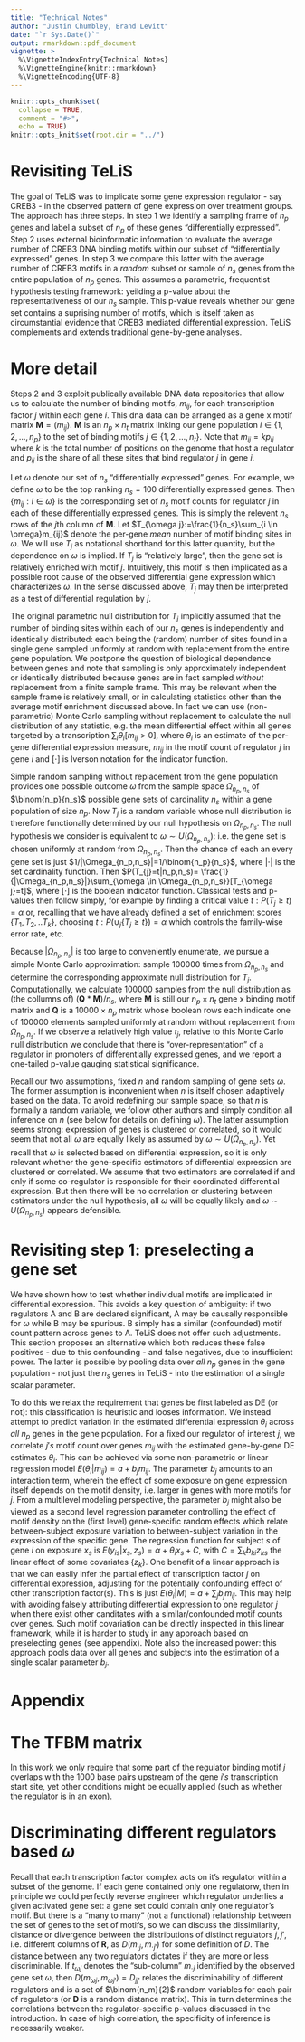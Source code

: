 ```yaml
---
title: "Technical Notes"
author: "Justin Chumbley, Brand Levitt"
date: "`r Sys.Date()`"
output: rmarkdown::pdf_document
vignette: >
  %\VignetteIndexEntry{Technical Notes}
  %\VignetteEngine{knitr::rmarkdown}
  %\VignetteEncoding{UTF-8}
---
```

  
```r
knitr::opts_chunk$set(
  collapse = TRUE,
  comment = "#>",
  echo = TRUE)
knitr::opts_knit$set(root.dir = "../")
```

<!-- # The sample frame -->

<!-- Restrict sample frame for logical and computational reasons. DB is akin to an interaction effect: it asks whether differential RNA expression varies across genes with differing binding motif counts. With no variation in the underlying RNA expression, the meaning and power of DB is diminished. We therefore propose to restrict the sample frame to only genes which can be differentially expressed (e.g. via filterByExpr() in edgeR). -->

<!-- In additional, for laborious non-parametric methods, we may further restrict to genes with at least one motif for at least one regulator. -->


# Revisiting TeLiS

The goal of TeLiS was to implicate some gene expression regulator - say CREB3 - in the observed pattern of gene expression over treatment groups. The approach has three steps. In step 1 we identify a sampling frame of $n_p$ genes\footnote{This is the set of genes whose differentially expression we can estimate. We therefore ignore, for example, genes with little or no variation in expression over subjects.} and label a subset of $n_p$ of these genes "differentially expressed". Step 2 uses external bioinformatic information to evaluate the average number of CREB3 DNA binding motifs within our subset of "differentially expressed" genes\footnote{We here define as "motif" any binding site with high affinity for either one or two transcription factors cooperatively. We use the notation $a$, $b$ and $a::b$ for motifs binding to $a$,$b$ or both respectively.}. In step 3 we compare this latter with the average number of CREB3 motifs in a $random$ subset or sample of $n_s$ genes from the entire population of $n_p$ genes. This assumes a parametric, frequentist hypothesis testing framework: yeilding a p-value about the representativeness of our $n_s$ sample. This p-value reveals whether our gene set contains a suprising number of motifs, which is itself taken as circumstantial evidence that CREB3 mediated differential expression. TeLiS complements and extends traditional gene-by-gene analyses.

# More detail

Steps 2 and 3 exploit publically available DNA data repositories that allow us to calculate the number of binding motifs, $m_{ij}$, for each transcription factor $j$ within each gene $i$. This dna data can be arranged as a gene x motif matrix $\textbf{M} = (m_{ij})$. $\textbf{M}$ is an $n_p \times n_t$ matrix linking our gene population $i \in \{1,2,...,n_p \}$ to the set of binding motifs $j \in \{1,2,...,n_t \}$. Note that $m_{ij}=k p_{ij}$ where $k$ is the total number of positions on the genome that host a regulator and $p_{ij}$ is the share of all these sites that bind regulator $j$ in gene $i$.

Let $\omega$ denote our set of $n_s$ "differentially expressed" genes. For example, we define $\omega$ to be the top ranking $n_s = 100$ differentially expressed genes. Then $\{m_{ij}: i \in \omega \}$ is the corresponding set of $n_s$ motif counts for regulator $j$ in each of these differentially expressed genes. This is simply the relevent $n_s$ rows of the $j$th column of $\textbf{M}$.  Let $T_{\omega j}:=\frac{1}{n_s}\sum_{i \in \omega}m_{ij}$ denote the per-gene $mean$ number of motif binding sites in $\omega$. We will use $T_j$ as notational shorthand for this latter quantity, but the dependence on $\omega$ is implied. If $T_j$ is "relatively large", then the gene set is relatively enriched with motif $j$. Intuitively, this motif is then implicated as a possible root cause of the observed differential gene expression which characterizes $\omega$. In the sense discussed above, $T_j$ may then be interpreted as a test of differential regulation by $j$. 

The original parametric null distribution for $T_j$ implicitly assumed that the number of binding sites within each of our $n_s$ genes is independently and identically distributed: each being the (random) number of sites found in a single gene sampled uniformly at random with replacement from the entire gene population. We postpone the question of biological dependence between genes and note that sampling is only approximately independent or identically distributed because genes are in fact sampled $without$ replacement from a finite sample frame. This may be relevant when the sample frame is relatively small, or in calculating statistics other than the average motif enrichment discussed above. In fact we can use (non-parametric) Monte Carlo sampling without replacement to calculate the null distribution of any statistic, e.g. the mean differential effect within all genes targeted by a transcription $\sum_i \theta_{i}[m_{ij}>0]$, where $\theta_{i}$ is an estimate of the per-gene differential expression measure, $m_{ij}$ in the motif count of regulator $j$ in gene $i$ and $[\cdot ]$ is Iverson notation for the indicator function. 

Simple random sampling without replacement from the gene population provides one possible outcome $\omega$ from the sample space $\Omega_{n_p,n_s}$ of $\binom{n_p}{n_s}$ possible gene sets of cardinality $n_s$ within a gene population of size $n_p$. Now $T_j$ is a random variable\footnote{$T_j:\Omega_{n_p,n_s}\to \mathbb Q_{\geq 0}$ with domain $\Omega_{n_p,n_s}$ and codomain the set of non-negative rational numbers.} whose null distribution is therefore functionally determined by our null hypothesis on $\Omega_{n_p,n_s}$. The null hypothesis we consider is equivalent to $\omega \sim U(\Omega_{n_p,n_s})$: i.e. the gene set is chosen uniformly at random from $\Omega_{n_p,n_s}$. Then the chance of each an every gene set is just $1/|\Omega_{n_p,n_s}|=1/\binom{n_p}{n_s}$, where $|\cdot|$ is the set cardinality function. Then $P(T_{j}=t|n_p,n_s)= \frac{1}{|\Omega_{n_p,n_s}|}\sum_{\omega \in \Omega_{n_p,n_s}}[T_{\omega j}=t]$, where $[\cdot]$  is the boolean indicator function. Classical tests and p-values then follow simply, for example by finding a critical value $t: P(T_j \geq t)=\alpha$ or, recalling that we have already defined a set of enrichment scores $\{T_1,T_2,..T_k\}$, choosing $t:P(\cup_j \{T_j\geq t\})=\alpha$ which controls the family-wise error rate, etc. 

Because $|\Omega_{n_p,n_s}|$ is too large to conveniently enumerate, we pursue a simple Monte Carlo approximation: sample $100000$ times from $\Omega_{n_p,n_s}$ and determine the corresponding approximate null distribution for $T_j$.  Computationally, we calculate $100000$ samples from the null distribution as (the collumns of) $(\textbf{Q}* \textbf{M})/n_s$, where $\textbf{M}$ is still our $n_p \times n_t$ gene x binding motif matrix and $\textbf{Q}$ is a $10000 \times n_p$ matrix whose boolean rows each indicate one of $100000$ elements sampled uniformly at random without replacement from $\Omega_{n_p,n_s}$. If we observe a relatively high value $t_j$, relative to this Monte Carlo null distribution we conclude that there is "over-representation" of a regulator in promoters of differentially expressed genes, and we report a one-tailed p-value gauging statistical significance.

Recall our two assumptions, fixed $n$ and random sampling of gene sets $\omega$. The former assumption is inconvenient when $n$ is itself chosen adaptively based on the data. To avoid redefining our sample space, so that $n$ is formally a random variable, we follow other authors and simply condition all inference on $n$ (see below for details on defining $\omega$). The latter assumption seems strong: expression of genes is clustered or correlated, so it would seem that not all $\omega$ are equally likely as assumed by  $\omega \sim U(\Omega_{n_p,n_s})$. Yet recall that $\omega$ is selected based on differential expression, so it is only relevant whether the gene-specific estimators of differential expression are clustered or correlated. We assume that two estimators are correlated if and only if some co-regulator is responsible for their coordinated differential expression. But then there will be no correlation or clustering between estimators under the null hypothesis, all $\omega$ will be equally likely and $\omega \sim U(\Omega_{n_p,n_s})$ appears defensible. 


# Revisiting step 1: preselecting a gene set 

We have shown how to test whether individual motifs are implicated in differential expression. This avoids a key question of ambiguity: if two regulators A and B are declared significant, A may be causally responsible for $\omega$ while B may be spurious. B simply has a similar (confounded) motif count pattern across genes to A. TeLiS does not offer such adjustments. This section proposes an alternative which both reduces these false positives - due to this confounding - and false negatives, due to insufficient power. The latter is possible by pooling data over $all$ $n_p$ genes in the gene population - not just the $n_s$ genes in TeLiS - into the estimation of a single scalar parameter. 

To do this we relax the requirement that genes be first labeled as DE (or not): this classification is heuristic and looses information. We instead attempt to predict variation in the estimated differential expression $\theta_i$ across $all$ $n_p$ genes in the gene population. For a fixed our regulator of interest $j$, we correlate $j's$ motif count over genes $m_{ij}$ with the estimated gene-by-gene DE estimates $\theta_i$. This can be achieved via some non-parametric or linear regression model $E(\theta_i|m_{ij})=a+b_jm_{ij}$. The parameter $b_j$ amounts to an interaction term, wherein the effect of some exposure on gene expression itself depends on the motif density, i.e. larger in genes with more motifs for $j$. From a multilevel modeling perspective, the parameter $b_j$ might also be viewed as a second level regression parameter controlling the effect of motif density on the (first level) gene-specific random effects which relate between-subject exposure variation to between-subject variation in the expression of the specific gene. The regression function for subject $s$ of gene $i$ on exposure $x_s$ is $E(y_{is}|x_s, z_s) = \alpha + \theta_{i}x_{s} + C$, with $C = \sum_k b_{ki} z_{ks}$ the linear effect of some covariates $\{z_{k}\}$. One benefit of a linear approach is that we can easily infer the partial effect of transcription factor $j$ on differential\ expression, adjusting for the potentially confounding effect of other transcription factor(s). This is just $E(\theta_i|M)=a+\sum_jb_jm_{ij}$. This may help with avoiding falsely attributing differential expression to one regulator $j$ when there exist other canditates with a similar/confounded motif counts over genes. Such motif covariation can be directly inspected in this linear framework, while it is harder to study in any approach based on preselecting genes (see appendix). Note also the increased power: this approach pools data over all genes and subjects into the estimation of a single scalar parameter $b_j$. 

# Appendix

# The TFBM matrix

In this work we only require that some part of the regulator binding motif $j$ overlaps with the 1000 base pairs upstream of the gene $i's$ transcription start site, yet other conditions might be equally applied (such as whether the regulator is in an exon). 

# Discriminating different regulators based $\omega$

Recall that each transcription factor complex acts on it's regulator within a subset of the genome. If each gene contained only one regulatorw, then in principle we could perfectly reverse engineer which regulator underlies a given activated gene set: a gene set could contain only one regulator's motif. But there is a "many to many" (not a functional) relationship between the set of genes to the set of motifs, so we can discuss the dissimilarity, distance or divergence between the distributions of distinct regulators $j,j'$, i.e. different columns of $\textbf{R}$, as $D(m_{\cdot j}, m_{\cdot j'})$ for some definition of $D$. The distance between any two regulators dictates if they are more or less discriminable. If $t_{\omega j}$ denotes the "sub-column" $m_{\cdot j}$ identified by the observed gene set $\omega$, then $D(m_{\omega j}, m_{\omega j'})=D_{jj'}$ relates the discriminability of different regulators and is a set of $\binom{n_m}{2}$ random variables for each pair of regulators (or $\textbf{D}$ is a random distance matrix). This in turn determines the correlations between the regulator-specific p-values discussed in the introduction. In case of high correlation, the specificity of inference is necessarily weaker.


<!-- ![Example of one P-value distribution over different regulators, given $\omega$ ](tmp.pdf){width=65%} -->

<!-- Recall that $\textbf{R} = (t_{ij}) = (k \times p_{ij})$. We then use $p_{i|j}, p_{j|i}$ to denote the conditional distribution over all genes of given regulator $j$, and the conditional distribution of over all regulators of a given gene $i$. Correspondingly, $p_{\cdot j}$ $p_{i \cdot}$ are marginal distributions akin to the (unnormalized, integer-valued) $t_{\cdot j}$ $t_{i \cdot}$. -->

<!-- <!-- Modeling choices about which information $\textbf{R}$ is important. Can we binarize, or collumn normalize etc. --> 

<!-- # Sources of uncertainty -->

<!-- Ambiguity in the forward model (ill-posed because many to many relationship). -->


<!-- # On Telis -->

<!-- Our approach is not dissimilar to Telis. They use the mean, we use the mean x n (i.e. the sum). They assume the test statistic is Gaussian, and test its mean. We relax this assumption. -->

<!-- Like Telis, our sample space is conditioned on $m,n$. -->

<!-- # More comments -->


<!-- "It could be argued that the most appropriate reference population for analysis is the set of genes found to be expressed in the experimental samples, rather than the entire population of transcripts assayed by the microarray." By reference population he means our $m$. -->

<!-- "Binary (present/not) data are analyzed in a standard binomial test, with p-values derived from the probability of observing St or more positive promoters in a sample of D Bernoulli trials, each of which has a probability of positive outcome equal to the prevalence of TFBM t in the sampling frame as a whole" -->

<!-- "It has been shown that by calculating the Pearson correlation between genes, one can identify (by high correlation values, i.e. > 0.9) genes that share a common regulation mechanism such as being induced/repressed by the same transcription factors" NOT STEVE -->


<!-- # ASIDE ON TELIS -->

<!-- In conventional statistical analyses such as the t-test, errors in variables -->
<!-- lead to inaccurate estimates of the true sampling variability of TFBM -->
<!-- prevalence in the population of all promoters (Miller, 1986). This undermines -->
<!-- the accuracy of p-values testing differential representation because the -->
<!-- standard error of that difference is estimated as a function of the inferred -->
<!-- population sampling variance (Miller, 1986). However, a single-sample z-test -->
<!-- does not require any sample-based inferences about TFBM variability because -->
<!-- that parameter is already known at the population level (i.e. the mean and -->
<!-- standard deviation of the number of TFBMs in each promoter is pre-compiled for -->
<!-- all genes assayed by a given microarray). As a result, a population-based -->
<!-- approach could potentially detect perturbations in TFBM prevalence with -->
<!-- greater accuracy than conventional sample-based approaches such as the t-test. -->

<!-- the incidence of TFBMs in promoters for all genes in a genome and stores the -->
<!-- resulting ‘population prevalence matrix’ in the TELiS database. -->

<!-- # Questions -->
<!-- - Can we discriminate different TFs: dependence between tf-specific statistics/tests? -->
<!-- - -->


<!-- FROM TELIS PAPER: -->
<!-- At the most immediate level, it should be possible to identify the specific -->
<!-- transcription factors mediating observed changes in gene expression based on -->
<!-- the prevalence of their characteristic TFBMs in the promoters of co-regulated -->
<!-- genes. -->


<!-- We focus on the distinct problem of surveying known TFBMs to identify the specific factors driving observed changes in gene expression. -->

<!-- Reverse inference of transcription factor activity. -->


<!-- Most genes are regulated through the coordinated actions of multiple -->
<!-- transcription factors, so the presence of a single TFBM in a gene’s promoter -->
<!-- does not guarantee that it will be expressed even if its cognate transcription -->
<!-- factor is activated (Mitchell and Tjian, 1989; Wagner, 1999; Carey and Smale, -->
<!-- 2000; Holmes and Bruno, 2000; Chiang et al., 2001). -->

<!-- Conversely, the absence of a TFBM for a given factor does not ensure the -->
<!-- absence of regulation because many transcriptional dynamics are mediated -->
<!-- indirectly by secondary waves of transcription factor activity (e.g. factor A -->
<!-- induces the expression of factor B, and factor B subsequently activates -->
<!-- promoters bearing no consensus binding site for factor A). -->

<!-- This problem is compounded by the fact that current analyses can severely -->
<!-- underestimate the number of genes showing true differential expression (Cole -->
<!-- et al., 2003). All these dynamics effectively contaminate the group of -->
<!-- ‘unregulated control’ promoters with genes that should actually be assigned to -->
<!-- the ‘differentially expressed’ subset, and vice versa. Such -->
<!-- cross-contamination is known as the ‘errors in variables’ problem in the -->
<!-- statistical literature, and it can profoundly degrade analytic accuracy -->
<!-- (Miller, 1986). -->

<!-- accurate ‘reverse inference’ of transcription factor activity based on microarray differential expression data. -->


